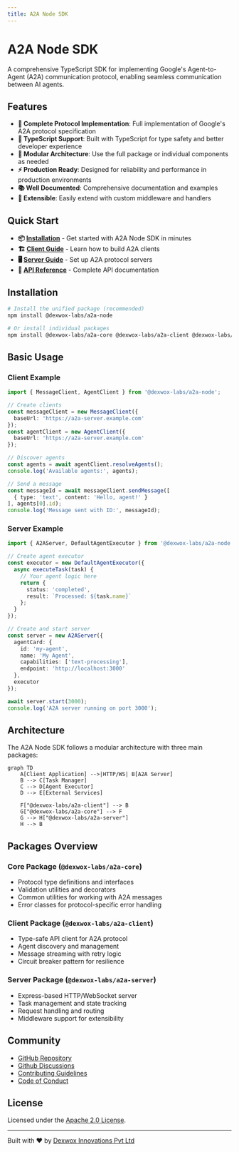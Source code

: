 ```yaml
---
title: A2A Node SDK
---
```



# A2A Node SDK

A comprehensive TypeScript SDK for implementing Google's Agent-to-Agent (A2A) communication protocol, enabling seamless communication between AI agents.

## Features

- **🚀 Complete Protocol Implementation**: Full implementation of Google's A2A protocol specification
- **📝 TypeScript Support**: Built with TypeScript for type safety and better developer experience
- **🔧 Modular Architecture**: Use the full package or individual components as needed
- **⚡ Production Ready**: Designed for reliability and performance in production environments
- **📚 Well Documented**: Comprehensive documentation and examples
- **🔌 Extensible**: Easily extend with custom middleware and handlers

## Quick Start

- **📦 [Installation](/docs/getting-started)** - Get started with A2A Node SDK in minutes
- **🏗️ [Client Guide](/docs/client)** - Learn how to build A2A clients  
- **🖥️ [Server Guide](/docs/server)** - Set up A2A protocol servers
- **📖 [API Reference](/api-reference)** - Complete API documentation

## Installation

```bash
# Install the unified package (recommended)
npm install @dexwox-labs/a2a-node

# Or install individual packages
npm install @dexwox-labs/a2a-core @dexwox-labs/a2a-client @dexwox-labs/a2a-server
```

## Basic Usage

### Client Example

```typescript
import { MessageClient, AgentClient } from '@dexwox-labs/a2a-node';

// Create clients
const messageClient = new MessageClient({ 
  baseUrl: 'https://a2a-server.example.com' 
});
const agentClient = new AgentClient({ 
  baseUrl: 'https://a2a-server.example.com' 
});

// Discover agents
const agents = await agentClient.resolveAgents();
console.log('Available agents:', agents);

// Send a message
const messageId = await messageClient.sendMessage([
  { type: 'text', content: 'Hello, agent!' }
], agents[0].id);
console.log('Message sent with ID:', messageId);
```

### Server Example

```typescript
import { A2AServer, DefaultAgentExecutor } from '@dexwox-labs/a2a-node';

// Create agent executor
const executor = new DefaultAgentExecutor({
  async executeTask(task) {
    // Your agent logic here
    return {
      status: 'completed',
      result: `Processed: ${task.name}`
    };
  }
});

// Create and start server
const server = new A2AServer({
  agentCard: {
    id: 'my-agent',
    name: 'My Agent',
    capabilities: ['text-processing'],
    endpoint: 'http://localhost:3000'
  },
  executor
});

await server.start(3000);
console.log('A2A server running on port 3000');
```

## Architecture

The A2A Node SDK follows a modular architecture with three main packages:

```mermaid
graph TD
    A[Client Application] -->|HTTP/WS| B[A2A Server]
    B --> C[Task Manager]
    C --> D[Agent Executor]
    D --> E[External Services]
    
    F["@dexwox-labs/a2a-client"] --> B
    G["@dexwox-labs/a2a-core"] --> F
    G --> H["@dexwox-labs/a2a-server"]
    H --> B
```

## Packages Overview

### Core Package (`@dexwox-labs/a2a-core`)
- Protocol type definitions and interfaces
- Validation utilities and decorators
- Common utilities for working with A2A messages
- Error classes for protocol-specific error handling

### Client Package (`@dexwox-labs/a2a-client`)
- Type-safe API client for A2A protocol
- Agent discovery and management
- Message streaming with retry logic
- Circuit breaker pattern for resilience

### Server Package (`@dexwox-labs/a2a-server`)
- Express-based HTTP/WebSocket server
- Task management and state tracking
- Request handling and routing
- Middleware support for extensibility

## Community

- [GitHub Repository](https://github.com/Dexwox-Innovations-Org/a2a-node-sdk)
- [Github Discussions](https://github.com/Dexwox-Innovations-Org/a2a-node-sdk/discussions)
- [Contributing Guidelines](/docs/contributing)
- [Code of Conduct](/docs/code-of-conduct)

## License

Licensed under the [Apache 2.0 License](https://github.com/Dexwox-Innovations-Org/a2a-node-sdk/blob/main/LICENSE).

---

Built with ❤️ by [Dexwox Innovations Pvt Ltd](https://dexwox.com)
